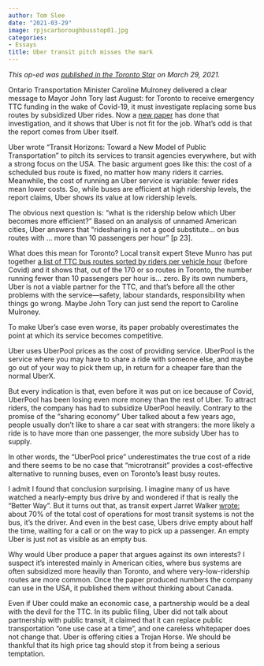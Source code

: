 ```yaml
---
author: Tom Slee
date: "2021-03-29"
image: rpjscarboroughbusstop01.jpg
categories:
- Essays
title: Uber transit pitch misses the mark
---
```


*This op-ed was [published in the Toronto Star](https://www.thestar.com/opinion/contributors/2021/03/29/ubers-public-transit-pitch-misses-the-target.html) on March 29, 2021.*

Ontario Transportation Minister Caroline Mulroney delivered a clear message to Mayor John Tory last August: for Toronto to receive emergency TTC funding in the wake of Covid-19, it must investigate replacing some bus routes by subsidized Uber rides. Now a [new paper](https://www.uber.com/us/en/transit/horizons-paper/) has done that investigation, and it shows that Uber is not fit for the job. What's odd is that the report comes from Uber itself.

Uber wrote "Transit Horizons: Toward a New Model of Public Transportation" to pitch its services to transit agencies everywhere, but with a strong focus on the USA. The basic argument goes like this: the cost of a scheduled bus route is fixed, no matter how many riders it carries. Meanwhile, the cost of running an Uber service is variable: fewer rides mean lower costs. So, while buses are efficient at high ridership levels, the report claims, Uber shows its value at low ridership levels.

The obvious next question is: "what is the ridership below which Uber becomes more efficient?" Based on an analysis of unnamed American cities, Uber answers that "ridesharing is not a good substitute... on bus routes with ... more than 10 passengers per hour" \[p 23\].

What does this mean for Toronto? Local transit expert Steve Munro has put together [a list of TTC bus routes sorted by riders per vehicle hour](https://swanboatsteve.files.wordpress.com/2020/08/2018%5Friderstats%5Fbyriderspervehhour.pdf) (before Covid) and it shows that, out of the 170 or so routes in Toronto, the number running fewer than 10 passengers per hour is... zero. By its own numbers, Uber is not a viable partner for the TTC, and that's before all the other problems with the service---safety, labour standards, responsibility when things go wrong. Maybe John Tory can just send the report to Caroline Mulroney.

To make Uber's case even worse, its paper probably overestimates the point at which its service becomes competitive.

Uber uses UberPool prices as the cost of providing service. UberPool is the service where you may have to share a ride with someone else, and maybe go out of your way to pick them up, in return for a cheaper fare than the normal UberX.

But every indication is that, even before it was put on ice because of Covid, UberPool has been losing even more money than the rest of Uber. To attract riders, the company has had to subsidize UberPool heavily. Contrary to the promise of the "sharing economy" Uber talked about a few years ago, people usually don't like to share a car seat with strangers: the more likely a ride is to have more than one passenger, the more subsidy Uber has to supply.

In other words, the "UberPool price" underestimates the true cost of a ride and there seems to be no case that "microtransit" provides a cost-effective alternative to running buses, even on Toronto's least busy routes.

I admit I found that conclusion surprising. I imagine many of us have watched a nearly-empty bus drive by and wondered if that is really the "Better Way". But it turns out that, as transit expert Jarret Walker [wrote:](https://humantransit.org/2011/07/02box.html) about 70% of the total cost of operations for most transit systems is not the bus, it's the driver. And even in the best case, Ubers drive empty about half the time, waiting for a call or on the way to pick up a passenger. An empty Uber is just not as visible as an empty bus.

Why would Uber produce a paper that argues against its own interests? I suspect it's interested mainly in American cities, where bus systems are often subsidized more heavily than Toronto, and where very-low-ridership routes are more common. Once the paper produced numbers the company can use in the USA, it published them without thinking about Canada.

Even if Uber could make an economic case, a partnership would be a deal with the devil for the TTC. In its public filing, Uber did not talk about partnership with public transit, it claimed that it can replace public transportation "one use case at a time", and one careless whitepaper does not change that. Uber is offering cities a Trojan Horse. We should be thankful that its high price tag should stop it from being a serious temptation.
